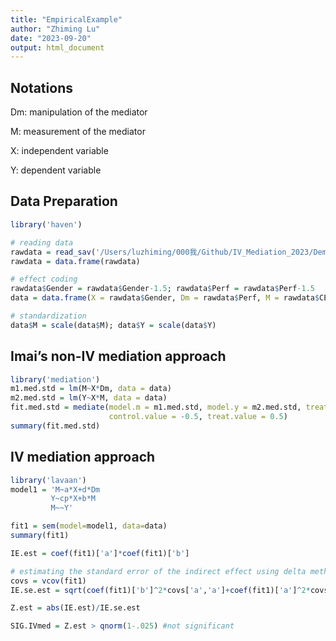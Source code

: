 ```yaml
---
title: "EmpiricalExample"
author: "Zhiming Lu"
date: "2023-09-20"
output: html_document
---
```


## Notations

Dm: manipulation of the mediator 

M: measurement of the mediator

X: independent variable 

Y: dependent variable 



## Data Preparation 
```r
library('haven')

# reading data
rawdata = read_sav('/Users/luzhiming/000我/Github/IV_Mediation_2023/Demonstration/DemoData.sav')
rawdata = data.frame(rawdata)

# effect coding
rawdata$Gender = rawdata$Gender-1.5; rawdata$Perf = rawdata$Perf-1.5
data = data.frame(X = rawdata$Gender, Dm = rawdata$Perf, M = rawdata$CEOperf, Y = rawdata$Jobfit)

# standardization
data$M = scale(data$M); data$Y = scale(data$Y)

```

## Imai's non-IV mediation approach
```r
library('mediation')
m1.med.std = lm(M~X*Dm, data = data)
m2.med.std = lm(Y~X*M, data = data)
fit.med.std = mediate(model.m = m1.med.std, model.y = m2.med.std, treat = "X", mediator = "M",
                      control.value = -0.5, treat.value = 0.5)
summary(fit.med.std)
```


## IV mediation approach

```r
library('lavaan')
model1 = 'M~a*X+d*Dm
         Y~cp*X+b*M
         M~~Y'

fit1 = sem(model=model1, data=data)
summary(fit1)  

IE.est = coef(fit1)['a']*coef(fit1)['b']

# estimating the standard error of the indirect effect using delta method
covs = vcov(fit1)
IE.se.est = sqrt(coef(fit1)['b']^2*covs['a','a']+coef(fit1)['a']^2*covs['b','b']+ 2*coef(fit1)['a']*coef(fit1)['b']*covs['a','b'])

Z.est = abs(IE.est)/IE.se.est

SIG.IVmed = Z.est > qnorm(1-.025) #not significant

```